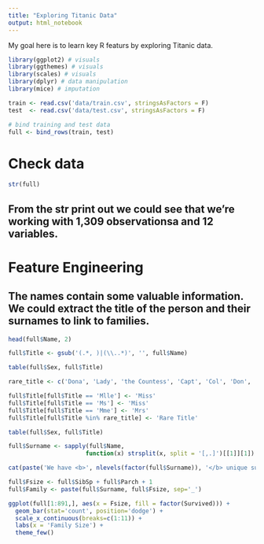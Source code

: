 ```yaml
---
title: "Exploring Titanic Data"
output: html_notebook
---
```


My goal here is to learn key R featurs by exploring Titanic data.

```r
library(ggplot2) # visuals
library(ggthemes) # visuals
library(scales) # visuals
library(dplyr) # data manipulation
library(mice) # imputation

```


```r
train <- read.csv('data/train.csv', stringsAsFactors = F)
test  <- read.csv('data/test.csv', stringsAsFactors = F)

# bind training and test data
full <- bind_rows(train, test)
```

# Check data

```r
str(full)
```

## From the str print out we could see that we're working with 1,309 observationsa and 12 variables.

# Feature Engineering
## The names contain some valuable information. We could extract the title of the person and their surnames to link to families.

```r
head(full$Name, 2)
```

```r
full$Title <- gsub('(.*, )|(\\..*)', '', full$Name)

table(full$Sex, full$Title)
```

```r
rare_title <- c('Dona', 'Lady', 'the Countess', 'Capt', 'Col', 'Don', 'Dr', 'Major', 'Rev', 'Sir', 'Jonkheer')

full$Title[full$Title == 'Mlle'] <- 'Miss'
full$Title[full$Title == 'Ms'] <- 'Miss'
full$Title[full$Title == 'Mme'] <- 'Mrs'
full$Title[full$Title %in% rare_title] <- 'Rare Title'

table(full$Sex, full$Title)
```

```r
full$Surname <- sapply(full$Name,  
                      function(x) strsplit(x, split = '[,.]')[[1]][1])
```

```r
cat(paste('We have <b>', nlevels(factor(full$Surname)), '</b> unique surnames. I would be interested to infer ethnicity based on surname --- another time.'))
```

```r
full$Fsize <- full$SibSp + full$Parch + 1
full$Family <- paste(full$Surname, full$Fsize, sep='_')
```

```r
ggplot(full[1:891,], aes(x = Fsize, fill = factor(Survived))) +
  geom_bar(stat='count', position='dodge') +
  scale_x_continuous(breaks=c(1:11)) +
  labs(x = 'Family Size') +
  theme_few()
```


